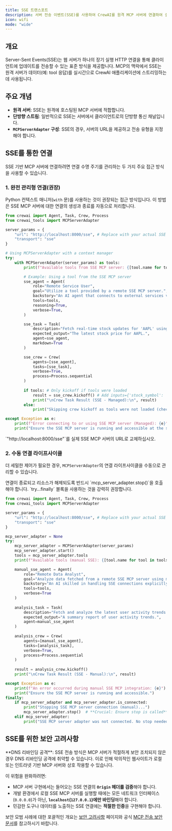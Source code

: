 ```yaml
---
title: SSE 트랜스포트
description: 서버 전송 이벤트(SSE)를 사용하여 CrewAI를 원격 MCP 서버에 연결하여 실시간 통신을 구현하는 방법을 알아보세요.
icon: wifi
mode: "wide"
---
```


## 개요

Server-Sent Events(SSE)는 웹 서버가 하나의 장기 실행 HTTP 연결을 통해 클라이언트에 업데이트를 전송할 수 있는 표준 방식을 제공합니다. MCP의 맥락에서 SSE는 원격 서버가 데이터(예: tool 응답)를 실시간으로 CrewAI 애플리케이션에 스트리밍하는 데 사용됩니다.

## 주요 개념

- **원격 서버**: SSE는 원격에 호스팅된 MCP 서버에 적합합니다.
- **단방향 스트림**: 일반적으로 SSE는 서버에서 클라이언트로의 단방향 통신 채널입니다.
- **`MCPServerAdapter` 구성**: SSE의 경우, 서버의 URL을 제공하고 전송 유형을 지정해야 합니다.

## SSE를 통한 연결

SSE 기반 MCP 서버에 연결하려면 연결 수명 주기를 관리하는 두 가지 주요 접근 방식을 사용할 수 있습니다.

### 1. 완전 관리형 연결(권장)

Python 컨텍스트 매니저(`with` 문)를 사용하는 것이 권장되는 접근 방식입니다. 이 방법은 SSE MCP 서버에 대한 연결의 생성과 종료를 자동으로 처리합니다.

```python
from crewai import Agent, Task, Crew, Process
from crewai_tools import MCPServerAdapter

server_params = {
    "url": "http://localhost:8000/sse", # Replace with your actual SSE server URL
    "transport": "sse" 
}

# Using MCPServerAdapter with a context manager
try:
    with MCPServerAdapter(server_params) as tools:
        print(f"Available tools from SSE MCP server: {[tool.name for tool in tools]}")

        # Example: Using a tool from the SSE MCP server
        sse_agent = Agent(
            role="Remote Service User",
            goal="Utilize a tool provided by a remote SSE MCP server.",
            backstory="An AI agent that connects to external services via SSE.",
            tools=tools,
            reasoning=True,
            verbose=True,
        )

        sse_task = Task(
            description="Fetch real-time stock updates for 'AAPL' using an SSE tool.",
            expected_output="The latest stock price for AAPL.",
            agent=sse_agent,
            markdown=True
        )

        sse_crew = Crew(
            agents=[sse_agent],
            tasks=[sse_task],
            verbose=True,
            process=Process.sequential
        )
        
        if tools: # Only kickoff if tools were loaded
            result = sse_crew.kickoff() # Add inputs={'stock_symbol': 'AAPL'} if tool requires it
            print("\nCrew Task Result (SSE - Managed):\n", result)
        else:
            print("Skipping crew kickoff as tools were not loaded (check server connection).")

except Exception as e:
    print(f"Error connecting to or using SSE MCP server (Managed): {e}")
    print("Ensure the SSE MCP server is running and accessible at the specified URL.")

```

<Note>
`"http://localhost:8000/sse"`를 실제 SSE MCP 서버의 URL로 교체하십시오.
</Note>

### 2. 수동 연결 라이프사이클

더 세밀한 제어가 필요한 경우, `MCPServerAdapter`의 연결 라이프사이클을 수동으로 관리할 수 있습니다.

<Info>
연결이 종료되고 리소스가 해제되도록 반드시 `mcp_server_adapter.stop()`을 호출해야 합니다. `try...finally` 블록을 사용하는 것을 강력히 권장합니다.
</Info>

```python
from crewai import Agent, Task, Crew, Process
from crewai_tools import MCPServerAdapter

server_params = {
    "url": "http://localhost:8000/sse", # Replace with your actual SSE server URL
    "transport": "sse"
}

mcp_server_adapter = None 
try:
    mcp_server_adapter = MCPServerAdapter(server_params)
    mcp_server_adapter.start()
    tools = mcp_server_adapter.tools
    print(f"Available tools (manual SSE): {[tool.name for tool in tools]}")

    manual_sse_agent = Agent(
        role="Remote Data Analyst",
        goal="Analyze data fetched from a remote SSE MCP server using manual connection management.",
        backstory="An AI skilled in handling SSE connections explicitly.",
        tools=tools,
        verbose=True
    )
    
    analysis_task = Task(
        description="Fetch and analyze the latest user activity trends from the SSE server.",
        expected_output="A summary report of user activity trends.",
        agent=manual_sse_agent
    )
    
    analysis_crew = Crew(
        agents=[manual_sse_agent],
        tasks=[analysis_task],
        verbose=True,
        process=Process.sequential
    )
    
    result = analysis_crew.kickoff()
    print("\nCrew Task Result (SSE - Manual):\n", result)

except Exception as e:
    print(f"An error occurred during manual SSE MCP integration: {e}")
    print("Ensure the SSE MCP server is running and accessible.")
finally:
    if mcp_server_adapter and mcp_server_adapter.is_connected:
        print("Stopping SSE MCP server connection (manual)...")
        mcp_server_adapter.stop()  # **Crucial: Ensure stop is called**
    elif mcp_server_adapter:
        print("SSE MCP server adapter was not connected. No stop needed or start failed.")

```

## SSE를 위한 보안 고려사항

<Warning>
**DNS 리바인딩 공격**: SSE 전송 방식은 MCP 서버가 적절하게 보안 조치되지 않은 경우 DNS 리바인딩 공격에 취약할 수 있습니다. 이로 인해 악의적인 웹사이트가 로컬 또는 인트라넷 기반 MCP 서버와 상호 작용할 수 있습니다.
</Warning>

이 위험을 완화하려면:
- MCP 서버 구현에서는 들어오는 SSE 연결의 **`Origin` 헤더를 검증**해야 합니다.
- 개발 환경에서 로컬 SSE MCP 서버를 실행할 때에는 모든 네트워크 인터페이스(`0.0.0.0`)가 아닌, **`localhost`(`127.0.0.1`)에만 바인딩**해야 합니다.
- 민감한 도구나 데이터를 노출하는 SSE 연결에는 **적절한 인증**을 구현해야 합니다.

보안 모범 사례에 대한 포괄적인 개요는 [보안 고려사항](./security.mdx) 페이지와 공식 [MCP 전송 보안 문서](https://modelcontextprotocol.io/docs/concepts/transports#security-considerations)를 참고하시기 바랍니다.